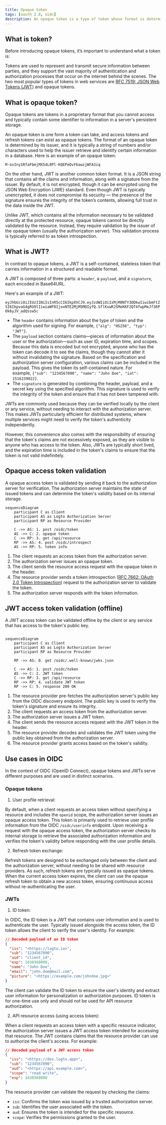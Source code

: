 ```yaml
---
title: Opaque token
tags: [oauth 2.0, oidc]
description: An opaque token is a type of token whose format is determined by the issuer, typically appearing as a string of characters or numbers, and requires validation by the issuer rather than containing all necessary information for direct validation.
---
```


## What is token?

Before introducing opaque tokens, it’s important to understand what a token is:

Tokens are used to represent and transmit secure information between parties, and they support the vast majority of authentication and authorization processes that occur on the internet behind the scenes. The two most popular types of tokens in web services are [RFC 7519: JSON Web Tokens (JWT)](https://datatracker.ietf.org/doc/html/rfc7519) and opaque tokens.

## What is opaque token?

Opaque tokens are tokens in a proprietary format that you cannot access and typically contain some identifier to information in a server's persistent storage.

An opaque token is one form a token can take, and access tokens and refresh tokens can exist as opaque tokens. The format of an opaque token is determined by its issuer, and it is typically a string of numbers and/or characters used to help the issuer retrieve and identify certain information in a database. Here is an example of an opaque token:

```
M-oxIny1RfaFbmjMX54L8Pl-KQEPeQvF6awzjWFA3iq
```

On the other hand, JWT is another common token format. It is a JSON string that contains all the claims and information, along with a signature from the issuer. By default, it is not encrypted, though it can be encrypted using the JSON Web Encryption (JWE) standard. Even though JWT is typically unencrypted, it does not compromise its security — the presence of the signature ensures the integrity of the token’s contents, allowing full trust in the data inside the JWT.

Unlike JWT, which contains all the information necessary to be validated directly at the protected resource, opaque tokens cannot be directly validated by the resource. Instead, they require validation by the issuer of the opaque token (usually the authorization server). This validation process is typically referred to as token introspection.

## What is JWT?

In contrast to opaque tokens, a JWT is a self-contained, stateless token that carries information in a structured and readable format.

A JWT is composed of three parts: a `header`, a `payload`, and a `signature`, each encoded in Base64URL.

Here's an example of a JWT:

`eyJhbGciOiJIUzI1NiIsInR5cCI6IkpXVCJ9.eyJzdWIiOiIxMjM0NTY3ODkwIiwibmFtZSI6IkpvaG4gRG9lIiwiaWF0IjoxNTE2MjM5MDIyfQ.SflKxwRJSMeKKF2QT4fwpMeJf36POk6yJV_adQssw5c`

- The `header` contains information about the type of token and the algorithm used for signing. For example, `{"alg": "HS256", "typ": "JWT"}`.
- The `payload` section contains claims—pieces of information about the user or the authorization—such as user ID, expiration time, and scopes. Because this data is encoded but not encrypted, anyone who has the token can decode it to see the claims, though they cannot alter it without invalidating the signature. Based on the specification and authorization server configuration, various claims can be included in the payload. This gives the token its self-contained nature. For example, `{"sub": "1234567890", "name": "John Doe", "iat": 1516239022}`.
- The `signature` is generated by combining the header, payload, and a secret key using the specified algorithm. This signature is used to verify the integrity of the token and ensure that it has not been tampered with.

JWTs are commonly used because they can be verified locally by the client or any service, without needing to interact with the authorization server. This makes JWTs particularly efficient for distributed systems, where multiple services might need to verify the token's authenticity independently.

However, this convenience also comes with the responsibility of ensuring that the token's claims are not excessively exposed, as they are visible to anyone who has access to the token. Also, JWTs are typically short lived, and the expiration time is included in the token's claims to ensure that the token is not valid indefinitely.

## Opaque access token validation

A opaque access token is validated by sending it back to the authorization server for verification. The authorization server maintains the state of issued tokens and can determine the token's validity based on its internal storage.

```mermaid
sequenceDiagram
    participant C as Client
    participant AS as Logto Authorization Server
    participant RP as Resource Provider

    C ->> AS: 1. post /oidc/token
    AS ->> C: 2. opaque token
    C ->> RP: 3. get /api/resource
    RP ->> AS: 4. post /oidc/introspect
    AS ->> RP: 5. token info

```

1. The client requests an access token from the authorization server.
2. The authorization server issues an opaque token.
3. The client sends the resource access request with the opaque token in the header.
4. The resource provider sends a token introspection ([RFC 7662: OAuth 2.0 Token Introspection](https://datatracker.ietf.org/doc/html/rfc7662)) request to the authorization server to validate the token.
5. The authorization server responds with the token information.

## JWT access token validation (offline)

A JWT access token can be validated offline by the client or any service that has access to the token's public key.

```mermaid

sequenceDiagram
    participant C as Client
    participant AS as Logto Authorization Server
    participant RP as Resource Provider

    RP ->> AS: 0. get /oidc/.well-known/jwks.json

    C ->> AS: 1. post /oidc/token
    AS ->> C: 2. JWT token
    C ->> RP: 3. get /api/resource
    RP ->> RP: 4. validate JWT token
    RP ->> C: 5. response 200 OK

```

1. The resource provider pre-fetches the authorization server's public key from the OIDC discovery endpoint. The public key is used to verify the token's signature and ensure its integrity.
2. The client requests an access token from the authorization server.
3. The authorization server issues a JWT token.
4. The client sends the resource access request with the JWT token in the header.
5. The resource provider decodes and validates the JWT token using the public key obtained from the authorization server.
6. The resource provider grants access based on the token's validity.

## Use cases in OIDC

In the context of OIDC (OpenID Connect), opaque tokens and JWTs serve different purposes and are used in distinct scenarios.

### Opaque tokens

1. User profile retrieval:

By default, when a client requests an access token without specifying a resource and includes the `openid` scope, the authorization server issues an opaque access token. This token is primarily used to retrieve user profile information from the OIDC `/oidc/userinfo` endpoint. Upon receiving a request with the opaque access token, the authorization server checks its internal storage to retrieve the associated authorization information and verifies the token's validity before responding with the user profile details.

2. Refresh token exchange:

Refresh tokens are designed to be exchanged only between the client and the authorization server, without needing to be shared with resource providers. As such, refresh tokens are typically issued as opaque tokens. When the current access token expires, the client can use the opaque refresh token to obtain a new access token, ensuring continuous access without re-authenticating the user.

### JWTs

1. ID token:

In OIDC, the ID token is a JWT that contains user information and is used to authenticate the user. Typically issued alongside the access token, the ID token allows the client to verify the user's identity. For example:

```json
// Decoded payload of an ID token
{
  "iss": "<https://logto.io>",
  "sub": "1234567890",
  "aud": "client_id",
  "exp": 1630368000,
  "name": "John Doe",
  "email": "john.doe@mail.com",
  "picture": "<https://example.com/johndoe.jpg>"
}

```

The client can validate the ID token to ensure the user's identity and extract user information for personalization or authorization purposes. ID token is for one-time use only and should not be used for API resource authorization.

2. API resource access (using access token):

When a client requests an access token with a specific resource indicator, the authorization server issues a JWT access token intended for accessing that resource. The JWT contains claims that the resource provider can use to authorize the client's access. For example:

```json
// Decoded payload of a JWT access token
{
  "iss": "<https://dev.logto.app>",
  "sub": "1234567890",
  "aud": "<https://api.example.com>",
  "scope": "read write",
  "exp": 1630368000
}

```

The resource provider can validate the request by checking the claims:

- `iss`: Confirms the token was issued by a trusted authorization server.
- `sub`: Identifies the user associated with the token.
- `aud`: Ensures the token is intended for the specific resource.
- `scope`: Verifies the permissions granted to the user.
